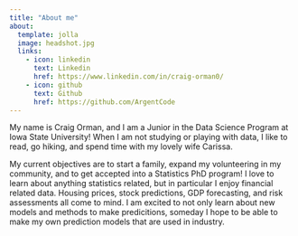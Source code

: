 ```yaml
---
title: "About me"
about: 
  template: jolla
  image: headshot.jpg
  links:
    - icon: linkedin
      text: Linkedin
      href: https://www.linkedin.com/in/craig-orman0/
    - icon: github
      text: Github
      href: https://github.com/ArgentCode
---
```


My name is Craig Orman, and I am a Junior in the Data Science Program at Iowa State University! When I am not studying or playing with data, I like to read, go hiking, and spend time with my lovely wife Carissa.

My current objectives are to start a family, expand my volunteering in my community, and to get accepted into a Statistics PhD program! I love to learn about anything statistics related, but in particular I enjoy financial related data. Housing prices, stock predictions, GDP forecasting, and risk assessments all come to mind. I am excited to not only learn about new models and methods to make predicitions, someday I hope to be able to make my own prediction models that are used in industry.
